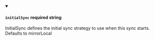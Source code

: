 
<details className="config-field" data-expandable="false" open>
<summary>

#### `initialSync` <span class="config-field-required" data-required="false">required</span> <span class="config-field-type">string</span> <span class="config-field-default"></span>

InitialSync defines the initial sync strategy to use when this sync starts. Defaults to mirrorLocal

</summary>



</details>
